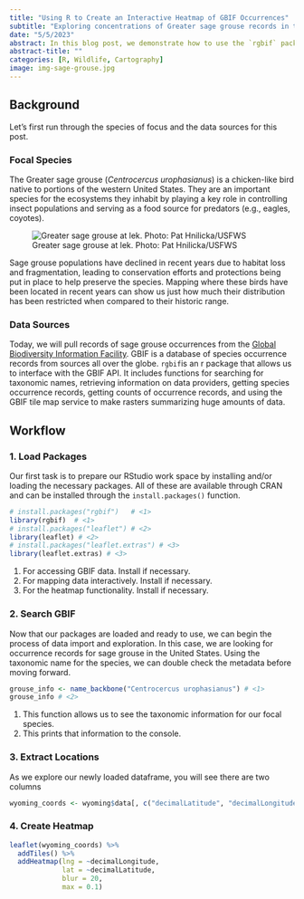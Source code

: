 ```yaml
---
title: "Using R to Create an Interactive Heatmap of GBIF Occurrences"
subtitle: "Exploring concentrations of Greater sage grouse records in the western US."
date: "5/5/2023"
abstract: In this blog post, we demonstrate how to use the `rgbif` package in R to access sage grouse occurrence data from the Global Biodiversity Information Facility (GBIF) and create an interactive heatmap using Leaflet.
abstract-title: ""
categories: [R, Wildlife, Cartography]
image: img-sage-grouse.jpg
---
```


## Background

Let's first run through the species of focus and the data sources for this post.

### Focal Species

The Greater sage grouse (*Centrocercus urophasianus*) is a chicken-like bird native to portions of the western United States. They are an important species for the ecosystems they inhabit by playing a key role in controlling insect populations and serving as a food source for predators (e.g., eagles, coyotes).

![Greater sage grouse at lek. Photo: Pat Hnilicka/USFWS](img-sage-grouse.jpg)

Sage grouse populations have declined in recent years due to habitat loss and fragmentation, leading to conservation efforts and protections being put in place to help preserve the species. Mapping where these birds have been located in recent years can show us just how much their distribution has been restricted when compared to their historic range.


### Data Sources

Today, we will pull records of sage grouse occurrences from the [Global Biodiversity Information Facility](https://www.gbif.org/). GBIF is a database of species occurrence records from sources all over the globe. `rgbif`is an r package that allows us to interface with the GBIF API. It includes functions for searching for taxonomic names, retrieving information on data providers, getting species occurrence records, getting counts of occurrence records, and using the GBIF tile map service to make rasters summarizing huge amounts of data.


## Workflow

### 1. Load Packages

Our first task is to prepare our RStudio work space by installing and/or loading the necessary packages. All of these are available through CRAN and can be installed through the `install.packages()` function.

``` r
# install.packages("rgbif")   # <1>
library(rgbif)  # <1>
# install.packages("leaflet") # <2>
library(leaflet) # <2>
# install.packages("leaflet.extras") # <3>
library(leaflet.extras) # <3>
```
1. For accessing GBIF data. Install if necessary.
2. For mapping data interactively. Install if necessary.
3. For the heatmap functionality. Install if necessary.


### 2. Search GBIF

Now that our packages are loaded and ready to use, we can begin the process of data import and exploration. In this case, we are looking for occurrence records for sage grouse in the United States. Using the taxonomic name for the species, we can double check the metadata before moving forward.

``` r
grouse_info <- name_backbone("Centrocercus urophasianus") # <1>
grouse_info # <2>
```
1. This function allows us to see the taxonomic information for our focal species.
2. This prints that information to the console.

### 3. Extract Locations

As we explore our newly loaded dataframe, you will see there are two columns

``` r
wyoming_coords <- wyoming$data[, c("decimalLatitude", "decimalLongitude")]
```

### 4. Create Heatmap

``` r
leaflet(wyoming_coords) %>% 
  addTiles() %>%
  addHeatmap(lng = ~decimalLongitude,
             lat = ~decimalLatitude,
             blur = 20,
             max = 0.1)
```
